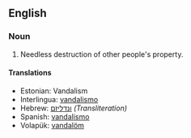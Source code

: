 ==English==
===Noun===
#Needless destruction of other people's property.

====Translations====
*Estonian: Vandalism
*Interlingua: [[vandalismo]]
*Hebrew: [[ונדליזם]] ''(Transliteration)''
*Spanish: [[vandalismo]]
*Volapük: [[vandalöm]]